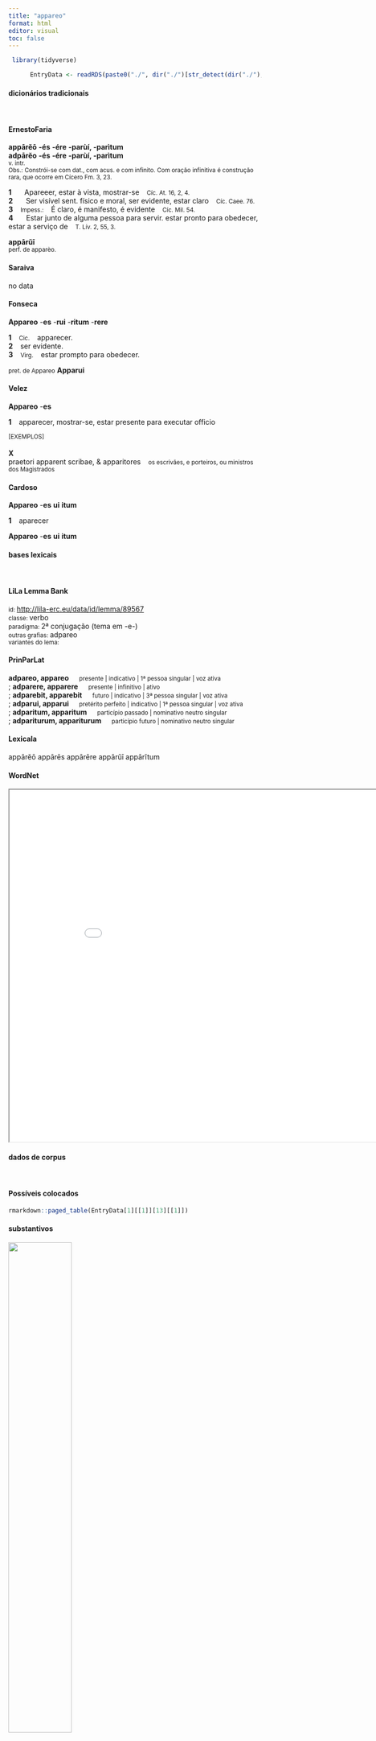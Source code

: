 ```yaml
---
title: "appareo"
format: html
editor: visual
toc: false
---
```



```r
 library(tidyverse) 

      EntryData <- readRDS(paste0("./", dir("./")[str_detect(dir("./"), "_xx97-112-112-97-114-101-111xx_.rds")]))

```


#### dicionários tradicionais

&emsp;




::: panel-tabset

#### ErnestoFaria

<b>appārĕō</b> <b>-és</b> <b>-ére</b> <b>-parùí, -parìtum</b> <br> <b>adpārĕo</b> <b>-és</b> <b>-ére</b> <b>-parùí, -parìtum</b> <br> <small>v. intr.</small> <br> <small>Obs.: Constrói-se com dat., com acus. e com infinito. Com oração infinitiva é construção rara, que ocorre em Cícero Fm. 3, 23.</small>   <p> <b>1</b> &ensp; <small></small> &ensp; Apareeer, estar à vista, mostrar-se &ensp; <small>Cíc. At. 16, 2, 4.</small> <br> <b>2</b> &ensp; <small></small> &ensp; Ser visível sent. físico e moral, ser evidente, estar claro &ensp; <small>Cíc. Caee. 76.</small> <br> <b>3</b> &ensp; <small>Impess.:</small> &ensp; É claro, é manifesto, é evidente &ensp; <small>Cíc. Mil. 54.</small> <br> <b>4</b> &ensp; <small></small> &ensp; Estar junto de alguma pessoa para servir. estar pronto para obedecer, estar a serviço de &ensp; <small>T. Lív. 2, 55, 3.</small> </p> 
 <b>appārŭī</b> <br> <small>perf. de apparèo.</small> <br> <small></small>




#### Saraiva

no data




#### Fonseca

<b>Appareo</b> -<b>es</b> -<b>rui</b> -<b>ritum</b> -<b>rere</b>   <p> <b>1</b> &ensp; <small>Cic.</small> &ensp; apparecer. <br> <b>2</b> &ensp; ser evidente. <br> <b>3</b> &ensp; <small>Virg.</small> &ensp; estar prompto para obedecer. </p> 
 <small>pret. de Appareo</small> <b>Apparui</b>




#### Velez

<b>Appareo</b> -<b>es</b>   <p> <b>1</b> &ensp; apparecer, mostrar-se, estar presente para executar officio </p>   <p><small>[EXEMPLOS]</small><br> <br><b>X</b><br>praetori apparent scribae, & apparitores &ensp; <small>os escrivães, e porteiros, ou ministros dos Magistrados</small> </p>




#### Cardoso

<b>Appareo</b> -<b>es</b> <b>ui</b> <b>itum</b>   <p> <b>1</b> &ensp; aparecer </p> 
 <b>Appareo</b> -<b>es</b> <b>ui</b> <b>itum</b>


:::



#### bases lexicais

&emsp;






::: panel-tabset

#### LiLa Lemma Bank

<small> id: </small> <a href=' http://lila-erc.eu/data/id/lemma/89567 ' target="_blank"> http://lila-erc.eu/data/id/lemma/89567 </a> <br>
<small> classe: </small> verbo    <br>
<small> paradigma: </small> 2ª conjugação (tema em -e-) <br>
<small> outras grafias: </small> adpareo <br>
<small> variantes do lema: </small>  <br>





#### PrinParLat

<b> adpareo, appareo </b>&emsp;<small> presente | indicativo | 1ª pessoa singular | voz ativa </small><br>
; <b> adparere, apparere </b>&emsp;<small> presente | infinitivo | ativo </small><br>
; <b> adparebit, apparebit </b>&emsp;<small> futuro | indicativo | 3ª pessoa singular | voz ativa </small><br>
; <b> adparui, apparui </b>&emsp;<small> pretérito perfeito | indicativo | 1ª pessoa singular | voz ativa </small><br>
; <b> adparitum, apparitum </b>&emsp;<small> particípio passado | nominativo neutro singular </small><br>
; <b> adpariturum, appariturum </b>&emsp;<small> particípio futuro | nominativo neutro singular </small><br>





#### Lexicala

appārĕō 
 appārēs 
 appārēre 
 appārŭī 
 appārĭtum




#### WordNet

<iframe width='900' height='700' src='Media/Tree__xx97-112-112-97-114-101-111xx__sem_type_lexemes_pt.html'>

</iframe>


:::



#### dados de corpus

&emsp;




::: panel-tabset

#### Possíveis colocados

```r

rmarkdown::paged_table(EntryData[1][[1]][13][[1]])

```


#### substantivos

![](./Media/wordcloud__xx97-112-112-97-114-101-111xx__BY_collocate_scoreSUBST.webp){width=50% fig-alt='This chart plots collocate by scoreSUBST, for the headword appareo here are all the values plotted: collocate: tunc; scoreSUBST: 0. collocate: quantus; scoreSUBST: 0. collocate: quod; scoreSUBST: 0. collocate: tu; scoreSUBST: 0'}




#### adjetivos

![](./Media/wordcloud__xx97-112-112-97-114-101-111xx__BY_collocate_scoreADJ.webp){width=50% fig-alt='This chart plots collocate by scoreADJ, for the headword appareo here are all the values plotted: collocate: tunc; scoreADJ: 0. collocate: quantus; scoreADJ: 0. collocate: quod; scoreADJ: 0. collocate: tu; scoreADJ: 0'}




#### verbos

![](./Media/wordcloud__xx97-112-112-97-114-101-111xx__BY_collocate_scoreVERBO.webp){width=50% fig-alt='This chart plots collocate by scoreVERBO, for the headword appareo here are all the values plotted: collocate: tunc; scoreVERBO: 0. collocate: quantus; scoreVERBO: 0. collocate: quod; scoreVERBO: 0. collocate: tu; scoreVERBO: 0'}




#### advérbios

![](./Media/wordcloud__xx97-112-112-97-114-101-111xx__BY_collocate_scoreADV.webp){width=50% fig-alt='This chart plots collocate by scoreADV, for the headword appareo here are all the values plotted: collocate: tunc; scoreADV: 2. collocate: quantus; scoreADV: 0. collocate: quod; scoreADV: 0. collocate: tu; scoreADV: 0'}




#### preposições e conjunções

![](./Media/wordcloud__xx97-112-112-97-114-101-111xx__BY_collocate_scoreFUNC.webp){width=50% fig-alt='This chart plots collocate by scoreFUNC, for the headword appareo here are all the values plotted: collocate: tunc; scoreFUNC: 0. collocate: quantus; scoreFUNC: 0. collocate: quod; scoreFUNC: 20. collocate: tu; scoreFUNC: 0'}


:::



::: panel-tabset

#### ExemplosTraduzidos

<p> <b>apparebit</b> enim tibi hanc quam timemus mortem extremam esse non solam <br> <small> Sen.Ep.24.21 <br> pois ficará claro para ti que esta morte que tememos é a última, não a única. <small> [JDD] </small> </small> </p>
; <p> debeo hoc suburbano meo quod mihi senectus mea quocumque aduerteram <b>apparuit</b> <br> <small> Sen.Ep.12.4 <br> Devo isto à minha chácara, que minha velhice, para onde quer que me volte, se mostra evidente para mim. <small> [JDD] </small> </small> </p>
; <p> est enim oratio etiam timidissimis audax quid egeris tunc <b>apparebit</b> cum animam ages <br> <small> Sen.Ep.26.6 <br> pois até o discurso dos mais tímidos é ousado. O que tiveres feito aparecerá então quando entregares a alma. <small> [JDD] </small> </small> </p>
; <p> marcet sine aduersario uirtus tunc <b>apparet</b> quanta sit quantumque polleat cum quid possit patientia ostendit <br> <small> Sen.Prov.2.4 <br> A virtude murcha sem oponente; então se vê quão grande é e o quanto é poderosa, quando mostra de que é capaz com sua resistência. <small> [JDD] </small> </small> </p>





#### Frequência por autor

![](./Media/barchart__xx97-112-112-97-114-101-111xx__lemma_BY_author_Frequencies.webp){width=50% fig-alt='This charts plots the frequency of lemma by author_Frequencies. The Seneca subcorpus registers the highest normalized frequency, with the value of 5.04 and an absolute frequency of 27. The Phaedrus subcorpus follows, with a normalized frequency of 3.04 and an absolute frequency of 2. the subcorpus with the least normalized frequency is Caesar with the normalized value of 0 and an absolute freqeuncy of 0. here are all the values: subcorpus: Caesar ; normalized frequency: 0 ; absolute frequency: 0. subcorpus: Cicero ; normalized frequency: 13 ; absolute frequency: 0.809847748623259. subcorpus: Horatius ; normalized frequency: 1 ; absolute frequency: 0.888020602077968. subcorpus: Ovidius ; normalized frequency: 0 ; absolute frequency: 0. subcorpus: Phaedrus ; normalized frequency: 2 ; absolute frequency: 3.0362835888872. subcorpus: Sallustius ; normalized frequency: 0 ; absolute frequency: 0. subcorpus: Seneca ; normalized frequency: 27 ; absolute frequency: 5.03909968085702. subcorpus: Suetonius ; normalized frequency: 0 ; absolute frequency: 0. subcorpus: Tacitus ; normalized frequency: 0 ; absolute frequency: 0. subcorpus: Vergilius ; normalized frequency: 1 ; absolute frequency: 1.93050193050193. subcorpus: Hieronymus ; normalized frequency: 0 ; absolute frequency: 0'}




#### Frequência por gênero

![](./Media/barchart__xx97-112-112-97-114-101-111xx__lemma_BY_genre_Frequencies.webp){width=50% fig-alt='This charts plots the frequency of lemma by genre_Frequencies. The Prosa.filosófica subcorpus registers the highest normalized frequency, with the value of 5.11 and an absolute frequency of 31. The Poesia.trágica subcorpus follows, with a normalized frequency of 0.87 and an absolute frequency of 1. the subcorpus with the least normalized frequency is Prosa.histórica with the normalized value of 0 and an absolute freqeuncy of 0. here are all the values: subcorpus: Prosa.histórica ; normalized frequency: 0 ; absolute frequency: 0. subcorpus: Prosa.filosófica ; normalized frequency: 31 ; absolute frequency: 5.10699988468065. subcorpus: Prosa.oratória ; normalized frequency: 3 ; absolute frequency: 0.288037790558121. subcorpus: Prosa.epistolográfica ; normalized frequency: 5 ; absolute frequency: 1.32488937173746. subcorpus: Poesia.lírica ; normalized frequency: 1 ; absolute frequency: 0.84125515268781. subcorpus: Poesia.didática ; normalized frequency: 2 ; absolute frequency: 1.69649673424379. subcorpus: Poesia.trágica ; normalized frequency: 1 ; absolute frequency: 0.868658790826963. subcorpus: Poesia.épica ; normalized frequency: 1 ; absolute frequency: 1.93050193050193. subcorpus: Prosa.ficcional ; normalized frequency: 0 ; absolute frequency: 0'}




#### Frequência por século

![](./Media/barchart__xx97-112-112-97-114-101-111xx__lemma_BY_period_Frequencies.webp){width=50% fig-alt='This charts plots the frequency of lemma by period_Frequencies. The I.d.C. subcorpus registers the highest normalized frequency, with the value of 4.44 and an absolute frequency of 29. The I.a.C. subcorpus follows, with a normalized frequency of 0.7 and an absolute frequency of 15. the subcorpus with the least normalized frequency is II.d.C. with the normalized value of 0 and an absolute freqeuncy of 0. here are all the values: subcorpus: I.a.C. ; normalized frequency: 15 ; absolute frequency: 0.698161508028857. subcorpus: I.d.C. ; normalized frequency: 29 ; absolute frequency: 4.43628575799296. subcorpus: II.d.C. ; normalized frequency: 0 ; absolute frequency: 0. subcorpus: IV.d.C. ; normalized frequency: 0 ; absolute frequency: 0'}


:::

